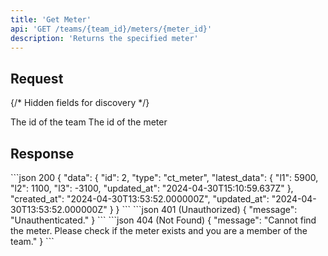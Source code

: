 ```yaml
---
title: 'Get Meter'
api: 'GET /teams/{team_id}/meters/{meter_id}'
description: 'Returns the specified meter'
---
```

## Request
{/* Hidden fields for discovery */}
<ParamField path="team_id" type="integer" hidden required/>
<ParamField path="meter_id" type="integer" hidden required/>

<Tabs>
    <Tab title="Path">
        <ParamField path="team_id" type="integer" required>
            The id of the team
        </ParamField>
        <ParamField path="meter_id" type="integer" required>
            The id of the meter
        </ParamField>
    </Tab>
</Tabs>

## Response
<Tabs>
    <Tab title="Data">
        <Snippet file="types/Meter/Meter.mdx"/>
    </Tab>
    <Tab title="Example">
        <CodeGroup>
            ```json 200
            {
                "data": {
                    "id": 2,
                    "type": "ct_meter",
                    "latest_data": {
                        "l1": 5900,
                        "l2": 1100,
                        "l3": -3100,
                        "updated_at": "2024-04-30T15:10:59.637Z"
                    },
                    "created_at": "2024-04-30T13:53:52.000000Z",
                    "updated_at": "2024-04-30T13:53:52.000000Z"
                }
            }
            ```
            ```json 401 (Unauthorized)
            {
                "message": "Unauthenticated."
            }
            ```
            ```json 404 (Not Found)
            {
                "message": "Cannot find the meter. Please check if the meter exists and you are a member of the team."
            }
            ```
        </CodeGroup>
    </Tab>
</Tabs>